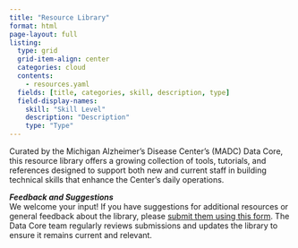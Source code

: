 ```yaml
---
title: "Resource Library"
format: html
page-layout: full
listing:
  type: grid
  grid-item-align: center
  categories: cloud
  contents:
    - resources.yaml
  fields: [title, categories, skill, description, type]
  field-display-names:
    skill: "Skill Level"
    description: "Description"
    type: "Type"
---
```


Curated by the Michigan Alzheimer’s Disease Center’s (MADC) Data Core, this resource library offers a growing collection of tools, tutorials, and references designed to support both new and current staff in building technical skills that enhance the Center’s daily operations.

_**Feedback and Suggestions**_\
We welcome your input! If you have suggestions for additional resources or general feedback about the library, please [submit them using this form](https://forms.office.com/r/Y5DYvLgYEJ). The Data Core team regularly reviews submissions and updates the library to ensure it remains current and relevant.